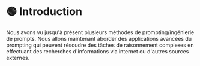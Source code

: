 
# 🟢 Introduction

Nous avons vu jusqu'à présent plusieurs méthodes de prompting/ingénierie de prompts. 
Nous allons maintenant aborder des applications avancées du prompting qui peuvent résoudre des tâches de raisonnement complexes en effectuant des recherches d'informations via internet ou d'autres sources externes.

